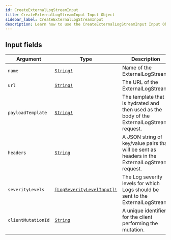 ```yaml
---
id: CreateExternalLogStreamInput
title: CreateExternalLogStreamInput Input Object
sidebar_label: CreateExternalLogStreamInput
description: Learn how to use the CreateExternalLogStreamInput Input Object for Builder's API.
---
```


## Input fields

| Argument           | Type                                                                            | Description                                                                                     |
| ------------------ | ------------------------------------------------------------------------------- | ----------------------------------------------------------------------------------------------- |
| `name`             | [`String!`](/self-managed/composer/builder/api/schema/scalar/String.mdx)                                       | Name of the ExternalLogStream.                                                                  |
| `url`              | [`String!`](/self-managed/composer/builder/api/schema/scalar/String.mdx)                                       | The URL of the ExternalLogStream.                                                               |
| `payloadTemplate`  | [`String!`](/self-managed/composer/builder/api/schema/scalar/String.mdx)                                       | The template that is hydrated and then used as the body of the ExternalLogStream request.       |
| `headers`          | [`String`](/self-managed/composer/builder/api/schema/scalar/String.mdx)                                        | A JSON string of key/value pairs that will be sent as headers in the ExternalLogStream request. |
| `severityLevels`   | [`[LogSeverityLevelInput]!`](/self-managed/composer/builder/api/schema/input_object/LogSeverityLevelInput.mdx) | The Log severity levels for which Logs should be sent to the ExternalLogStream.                 |
| `clientMutationId` | [`String`](/self-managed/composer/builder/api/schema/scalar/String.mdx)                                        | A unique identifier for the client performing the mutation.                                     |
